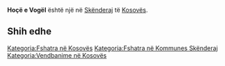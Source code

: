 {{Fshat në 
 | Emri                = Hoçë e Vogël
 | EmriAlt                = 
 | NAME_SHORT_FORM=      
 | NAME_GENERIC=      
 | NAME_SORT_NAME_RO=      HOCEEVOGEL
 | FULL_NAME_RO = Hoçë e Vogël
 | FULL_NAME_ND_RO=Hoce e Vogel
 | SORT_NAME_RG=HOCEEVOGEL
 | FULL_NAME_RG=Hoçë e Vogël
 | FULL_NAME_ND_RG=Hoce e Vogel
 | SRP_NAME_SHORT_FORM=      
 | SRP_NAME_GENERIC=      
 | SRP_NAME_SORT_NAME_RO=      
 | SRP_FULL_NAME_RO = 
 | SRP_FULL_NAME_ND_RO=
 | SRP_SORT_NAME_RG=
 | SRP_FULL_NAME_RG=
 | SRP_FULL_NAME_ND_RG=
 | Emri (Rasa dhanore) = 
 | Figura              = 
 | Shteti              = Kosovo
 | Komuna              = Skënderaj
 | Kodi postar         = 
 | Sipërfaqja          = 

 | Popullsia           = 

 | Regj. i popullsisë  = 
 | Dend. e popullsisë  = 
 | Faqja zyrtare       = 
 <!--- Koordinatat ----> 
 | Gjerësia            = 42.350833
 | Gjatësia            = 20.658611
 | Lartësia            = 
}}
'''Hoçë e Vogël''' është një [[]] në [[Skënderaj]] të [[Kosovës]].

<!-- == Gjeografia == -->
<!-- == Historia == -->
<!-- == Demografia == -->
== Shih edhe ==
{{Komuna Skënderaj}}
{{Kosovo-Administrata-Cung}}

[[Kategoria:Fshatra në Kosovës]]
[[Kategoria:Fshatra në Kommunes Skënderaj]]
[[Kategoria:Vendbanime në Kosovës]]